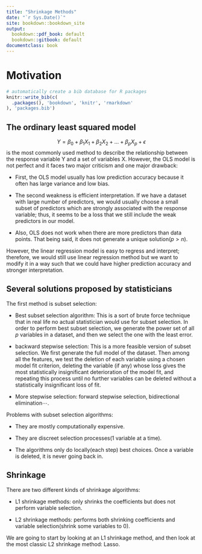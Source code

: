 ```yaml
---
title: "Shrinkage Methods"
date: "`r Sys.Date()`"
site: bookdown::bookdown_site
output: 
  bookdown::pdf_book: default
  bookdown::gitbook: default
documentclass: book
---
```

# Motivation
```r
# automatically create a bib database for R packages
knitr::write_bib(c(
  .packages(), 'bookdown', 'knitr', 'rmarkdown'
), 'packages.bib')
```

## The ordinary least squared model 
$$Y = \beta_0+\beta_1X_1+\beta_2X_2+...+\beta_pX_p+\epsilon$$
is the most commonly used method to describe the relationship between the response variable Y and a set of variables X. However, the OLS model is not perfect and it faces two major criticism and one major drawback:

 * First, the OLS model usually has low prediction accuracy because it often has large variance and low bias.
 
 * The second weakness is efficient interpretation. If we have a dataset with large number of predictors, we would usually choose a small subset of predictors which are strongly associated with the response variable; thus, it seems to be a loss that we still include the weak predictors in our model.
 
 * Also, OLS does not work when there are more predictors than data points. That being said, it does not generate a unique solution($p > n$).
 
However, the linear regression model is easy to regress and interpret; therefore, we would still use linear regression method but we want to modify it in a way such that we could have higher prediction accuracy and stronger interpretation.

## Several solutions proposed by statisticians 
The first method is subset selection:
  
  * Best subset selection algorithm: This is a sort of brute force technique that in real life no actual statistician would use for subset selection. In order to perform best subset selection, we generate the power set of all $p$ variables in a dataset, and then we select the one with the least error.
    
  * backward stepwise selection: This is a more feasible version of subset selection. We first generate the full model of the dataset. Then among all the features, we test the deletion of each variable using a chosen model fit criterion, deleting the variable (if any) whose loss gives the most statistically insignificant deterioration of the model fit, and repeating this process until no further variables can be deleted without a statistically insignificant loss of fit.
    
  * More stepwise selection: forward stepwise selection, bidirectional elimination$\cdots$.
    
Problems with subset selection algorithms:

  * They are mostly computationally expensive.
  
  * They are discreet selection processes(1 variable at a time).
  
  * The algorithms only do locally(each step) best choices. Once a variable is deleted, it is never going back in.
  
## Shrinkage
  There are two different kinds of shrinkage algorithms:
  
  * L1 shrinkage methods: only shrinks the coefficients but does not perform variable selection.
  
  * L2 shrinkage methods: performs both shrinking coefficients and variable selection(shrink some variables to 0).
  
  We are going to start by looking at an L1 shrinkage method, and then look at the most classic L2 shrinkage method: Lasso.